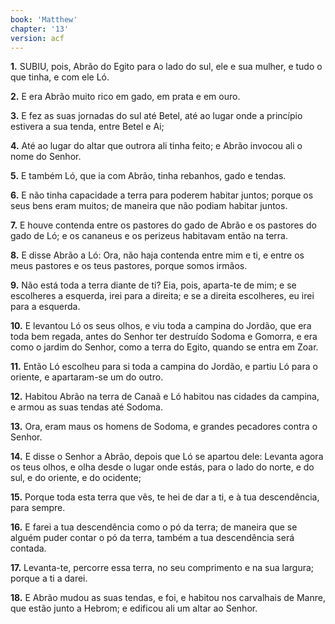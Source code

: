 ```yaml
---
book: 'Matthew'
chapter: '13'
version: acf
---
```


**1.** SUBIU, pois, Abrão do Egito para o lado do sul, ele e sua mulher, e tudo o que tinha, e com ele Ló.

**2.** E era Abrão muito rico em gado, em prata e em ouro.

**3.** E fez as suas jornadas do sul até Betel, até ao lugar onde a princípio estivera a sua tenda, entre Betel e Ai;

**4.** Até ao lugar do altar que outrora ali tinha feito; e Abrão invocou ali o nome do Senhor.

**5.** E também Ló, que ia com Abrão, tinha rebanhos, gado e tendas.

**6.** E não tinha capacidade a terra para poderem habitar juntos; porque os seus bens eram muitos; de maneira que não podiam habitar juntos.

**7.** E houve contenda entre os pastores do gado de Abrão e os pastores do gado de Ló; e os cananeus e os perizeus habitavam então na terra.

**8.** E disse Abrão a Ló: Ora, não haja contenda entre mim e ti, e entre os meus pastores e os teus pastores, porque somos irmãos.

**9.** Não está toda a terra diante de ti? Eia, pois, aparta-te de mim; e se escolheres a esquerda, irei para a direita; e se a direita escolheres, eu irei para a esquerda.

**10.** E levantou Ló os seus olhos, e viu toda a campina do Jordão, que era toda bem regada, antes do Senhor ter destruído Sodoma e Gomorra, e era como o jardim do Senhor, como a terra do Egito, quando se entra em Zoar.

**11.** Então Ló escolheu para si toda a campina do Jordão, e partiu Ló para o oriente, e apartaram-se um do outro.

**12.** Habitou Abrão na terra de Canaã e Ló habitou nas cidades da campina, e armou as suas tendas até Sodoma.

**13.** Ora, eram maus os homens de Sodoma, e grandes pecadores contra o Senhor.

**14.** E disse o Senhor a Abrão, depois que Ló se apartou dele: Levanta agora os teus olhos, e olha desde o lugar onde estás, para o lado do norte, e do sul, e do oriente, e do ocidente;

**15.** Porque toda esta terra que vês, te hei de dar a ti, e à tua descendência, para sempre.

**16.** E farei a tua descendência como o pó da terra; de maneira que se alguém puder contar o pó da terra, também a tua descendência será contada.

**17.** Levanta-te, percorre essa terra, no seu comprimento e na sua largura; porque a ti a darei.

**18.** E Abrão mudou as suas tendas, e foi, e habitou nos carvalhais de Manre, que estão junto a Hebrom; e edificou ali um altar ao Senhor.
